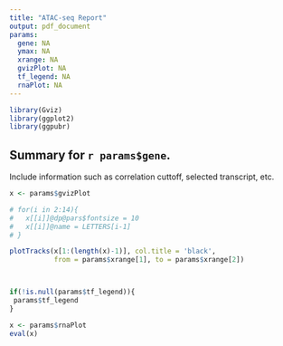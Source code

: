 ```yaml
---
title: "ATAC-seq Report"
output: pdf_document
params:
  gene: NA
  ymax: NA
  xrange: NA
  gvizPlot: NA
  tf_legend: NA
  rnaPlot: NA
---
```


```r
library(Gviz)
library(ggplot2)
library(ggpubr)
```

## Summary for `r params$gene`.
Include information such as correlation cuttoff, selected transcript, etc.

\newpage

```r
x <- params$gvizPlot

# for(i in 2:14){
#   x[[i]]@dp@pars$fontsize = 10
#   x[[i]]@name = LETTERS[i-1]
# }

plotTracks(x[1:(length(x)-1)], col.title = 'black', 
           from = params$xrange[1], to = params$xrange[2])




```

```r

if(!is.null(params$tf_legend)){
 params$tf_legend
}

```


```r
x <- params$rnaPlot
eval(x)
```

